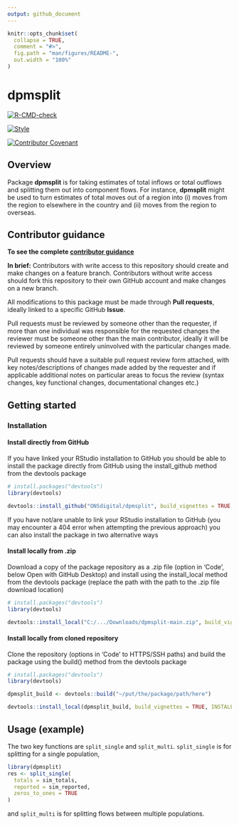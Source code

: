 ```yaml
---
output: github_document
---
```


<!-- README.md is generated from README.Rmd. Please edit that file -->

```r
knitr::opts_chunk$set(
  collapse = TRUE,
  comment = "#>",
  fig.path = "man/figures/README-",
  out.width = "100%"
)
```

# dpmsplit

<!-- badges: start -->
[![R-CMD-check](https://github.com/ONSdigital/dpmsplit/actions/workflows/R-CMD-check.yaml/badge.svg)](https://github.com/ONSDigital/dpmsplit/actions/workflows/R-CMD-check.yaml)

[![Style](https://github.com/ONSdigital/dpmsplit/actions/workflows/style.yaml/badge.svg)](https://github.com/ONSDigital/dpmsplit/actions/workflows/style.yaml)

[![Contributor Covenant](https://img.shields.io/badge/Contributor%20Covenant-2.1-4baaaa.svg)](code_of_conduct.md)
<!-- badges: end -->

## Overview

Package **dpmsplit** is for taking estimates of total inflows or total outflows and splitting them out into component flows. For instance, **dpmsplit** might be used to turn estimates of total moves out of a region into (i) moves from the region to elsewhere in the country and (ii) moves from the region to overseas.


## Contributor guidance

**To see the complete [contributor guidance](https://github.com/ONSdigital/dpmsplit/blob/main/CONTRIBUTING.md)**

**In brief:**
Contributors with write access to this repository should create and make changes on a feature branch. Contributors without write access should fork this repository to their own GitHub account and make changes on a new branch.

All modifications to this package must be made through **Pull requests**, ideally linked to a specific GitHub **Issue**. 

Pull requests must be reviewed by someone other than the requester, if more than one individual was responsible for the requested changes the reviewer must be someone other than the main contributor, ideally it will be reviewed by someone entirely uninvolved with the particular changes made. 

Pull requests should have a suitable pull request review form attached, with key notes/descriptions of changes made added by the requester and if applicable additional notes on particular areas to focus the review (syntax changes, key functional changes, documentational changes etc.)


## Getting started

### Installation
#### Install directly from GitHub

If you have linked your RStudio installation to GitHub you should be able to install the package directly from GitHub using the install_github method from the devtools package

``` r
# install.packages("devtools")
library(devtools)

devtools::install_github("ONSdigital/dpmsplit", build_vignettes = TRUE, INSTALL_opts = "--no-multiarch")
```

If you have not/are unable to link your RStudio installation to GitHub (you may encounter a 404 error when attempting the previous approach) you can also install the package in two alternative ways

#### Install locally from .zip

Download a copy of the package repository as a .zip file (option in 'Code', below Open with GitHub Desktop) and install using the install_local method from the devtools package (replace the path with the path to the .zip file download location)

``` r
# install.packages("devtools")
library(devtools)

devtools::install_local("C:/.../Downloads/dpmsplit-main.zip", build_vignettes = TRUE, INSTALL_opts = "--no-multiarch")
```

#### Install locally from cloned repository

Clone the repository (options in 'Code' to HTTPS/SSH paths) and build the package using the build() method from the devtools package

``` r
# install.packages("devtools")
library(devtools)

dpmsplit_build <- devtools::build("~/put/the/package/path/here")

devtools::install_local(dpmsplit_build, build_vignettes = TRUE, INSTALL_opts = "--no-multiarch")
```

## Usage (example)

The two key functions are `split_single` and `split_multi`. `split_single` is for splitting for a single population,

```r
library(dpmsplit)
res <- split_single(
  totals = sim_totals,
  reported = sim_reported,
  zeros_to_ones = TRUE
)
```

and `split_multi` is for splitting flows between multiple populations.
